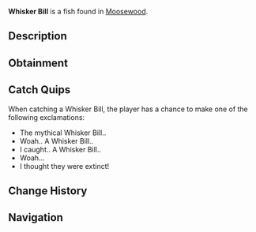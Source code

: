 {{FishInfobox
|image          = Whisker Bill.png
|rarity         = Mythical
|sea            = First Sea
|location       = [[Moosewood]]
|sublocation    = 
|sources        = Fishing Rod
|radar_location = 
|prog_speed     = -20
|xp             = 1000
|weather        = 
|time           = 
|season         = 
|bait           = Truffle Worm
|base_weight    = 100
|base_value     = 3100
|weight_range   = 65
|base_chance    = 0.01
|base_resil     = 25
}}
'''Whisker Bill''' is a {{Rarity|Mythical}} fish found in [[Moosewood]].

== Description ==
{{Description|The Whisker Bill is a mythical creature that was a popular staple of Moosewood Island before they were thought to be extinct. Whisker Bills are extremely strong, however are awkward swimmers due to their peculiar archetype.|Bestiary Entry}}

== Obtainment ==
{{Fish Availability|
Moosewood/Seaweed and Mini-Island
|top_rods      = 
Leviathan's Fang Rod\50086.6\442168.65;
Free Spirit Rod\43004.5\374056.03;
Trident Rod\41790.98\363500.8;
Great Rod of Oscar\40851.62\244796.52;
Astralhook Rod\38239\257112.14;
Resourceful Rod\29375.09\209554.57;
Destiny Rod\30714.38\214152.94;
No-Life Rod\36560.75\284807.04;
Fang of the Eclipse\31814.1\259977.32;
Rod Of The Eternal King\29012.3\214252.39;
Poseidon Rod\29525.51\241941.01;
Rod Of The Exalted One\30237.87\228489.05;
Ethereal Prism Rod\38234.17\257009.25;
Seraphic Rod\36751.78\259239.05;
Rod Of The Forgotten Fang\34190.44\251402.76;
Challenger's Rod\33040.97\256847.07;
Rod Of The Depths\30501.81\227983.74;
Zeus Rod\29701.51\236605.56;
Verdant Shear Rod\29076.49\236604.98;
Blazebringer Rod\28270.96\226271.59;
Depthseeker Rod\26882.74\220138.81;
Avalanche Rod\24132.9\196464.74;
Volcanic Rod\23154.74\187105.47;
Steady Rod\7727.73\63022.66
|recommended   = Trident Rod
}}

== Catch Quips ==
When catching a Whisker Bill, the player has a chance to make one of the following exclamations:
* The mythical Whisker Bill..
* Woah.. A Whisker Bill..
* I caught.. A Whisker Bill..
* Woah...
* I thought they were extinct!

== Change History ==
{{Change History|{{subst:Current Version}}}}

== Navigation ==
{{Fish Navbox|Moosewood}}
